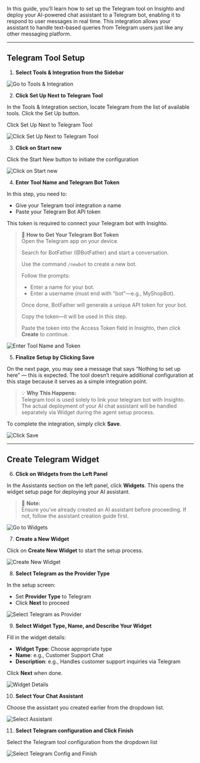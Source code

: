 In this guide, you’ll learn how to set up the Telegram tool on Insighto and deploy your AI-powered chat assistant to a Telegram bot, enabling it to respond to user messages in real time. This integration allows your assistant to handle text-based queries from Telegram users just like any other messaging platform.

---

## Telegram Tool Setup

1.  **Select Tools & Integration from the Sidebar**


![Go to Tools & Integration](images/TW/TW1.png)

2.  **Click Set Up Next to Telegram Tool**

In the Tools & Integration section, locate Telegram from the list of available tools. Click the Set Up button.

Click Set Up Next to Telegram Tool

![Click Set Up Next to Telegram Tool](images/TW/TW2.png)

3.  **Click on Start new**

Click the Start New button to initiate the configuration


![Click on Start new](images/TW/TW3.png)

4.  **Enter Tool Name and Telegram Bot Token**

In this step, you need to:

- Give your Telegram tool integration a name  
- Paste your Telegram Bot API token  

This token is required to connect your Telegram bot with Insighto.

> 🔑 **How to Get Your Telegram Bot Token**  
> Open the Telegram app on your device.  
>  
> Search for BotFather (@BotFather) and start a conversation.  
>  
> Use the command `/newbot` to create a new bot.  
>  
> Follow the prompts:  
> - Enter a name for your bot.  
> - Enter a username (must end with "bot"—e.g., MyShopBot).  
>  
> Once done, BotFather will generate a unique API token for your bot.  
>  
> Copy the token—it will be used in this step.  
>  
> Paste the token into the Access Token field in Insighto, then click **Create** to continue.

![Enter Tool Name and Token](images/TW/TW4.png)

5.  **Finalize Setup by Clicking Save**

On the next page, you may see a message that says “Nothing to set up here” — this is expected. The tool doesn’t require additional configuration at this stage because it serves as a simple integration point.

> 💡 **Why This Happens:**  
> Telegram tool is used solely to link your telegram bot with Insighto. The actual deployment of your AI chat assistant will be handled separately via Widget during the agent setup process.

To complete the integration, simply click **Save**.

![Click Save](images/TW/TW5.png)

---

## Create Telegram Widget


6.  **Click on Widgets from the Left Panel**

In the Assistants section on the left panel, click **Widgets**. This opens the widget setup page for deploying your AI assistant.

> 🔔 **Note:**  
> Ensure you’ve already created an AI assistant before proceeding. If not, follow the assistant creation guide first.


![Go to Widgets](images/TW/TW6.png)

7.  **Create a New Widget**

Click on **Create New Widget** to start the setup process.


![Create New Widget](images/TW/TW7.png)

8.  **Select Telegram as the Provider Type**

In the setup screen:

- Set **Provider Type** to Telegram  
- Click **Next** to proceed

![Select Telegram as Provider](images/TW/TW8.png)

9.  **Select Widget Type, Name, and Describe Your Widget**

Fill in the widget details:

- **Widget Type**: Choose appropriate type  
- **Name**: e.g., Customer Support Chat  
- **Description**: e.g., Handles customer support inquiries via Telegram  

Click **Next** when done.

![Widget Details](images/TW/TW9.png)

10.  **Select Your Chat Assistant**

Choose the assistant you created earlier from the dropdown list.

![Select Assistant](images/TW/TW10.png)

11.  **Select Telegram configuration and Click Finish**

Select the Telegram tool configuration from the dropdown list

![Select Telegram Config and Finish](images/TW/TW11.png)

